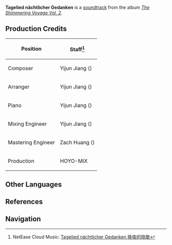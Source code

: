 {{Soundtrack Infobox
|title          =
|image          = The Shimmering Voyage Vol 2.png
|album          = The Shimmering Voyage Vol. 2
|disc           = 2
|number         = 24
|featured       =
|featured2      =
|featured3      =
|featured_disc  =
|featured_disc2 =
|featured_disc3 =
|youtube_id     = LgccaKyOjoQ
|spotify_id     = 3Oaqg87fKemjp6T4RQoOCt
|played_in      = Event
|during         = [[Immernachtreich Keep]]
|domain         = Immernachtreich Keep
|previous       = Midnight in Mondstadt
|next           = Traum durch die Dämmerung, erster Satz
}}
'''Tagelied nächtlicher Gedanken''' is a [[soundtrack]] from the album ''[[The Shimmering Voyage Vol. 2]]''.

==Production Credits==
{| class="wikitable" style="text-align:left; height:0.5em"
! Position
! Staff<ref>NetEase Cloud Music: [https://music.163.com/#/song?id=1973622678 Tagelied nächtlicher Gedanken 挽夜的晓歌]</ref>
|-
! Composer
| Yijun Jiang ({{zh|姜以君}})
|-
! Arranger
| Yijun Jiang ({{zh|姜以君}})
|-
! Piano
| Yijun Jiang ({{zh|姜以君}})
|-
! Mixing Engineer
| Yijun Jiang ({{zh|姜以君}})
|-
! Mastering Engineer
| Zach Huang ({{zh|黄巍}})
|-
! Production
| HOYO-MiX
|}
<!--
==Videos==
<gallery>
</gallery>

==Trivia==
-->
==Other Languages==
{{Other Languages
|en      = {{w|Tagelied}} nächtlicher Gedanken
|en_lang = de
|en_tl   = Dawn Song of Nightly Thoughts
|zhs     = 挽夜的晓歌
|zhs_rm  = Wǎnyè de Xiǎogē
|zh_tl   = 
|ja      = 黄昏の歌
|ja_rm   = Tasogare no Uta
|ja_tl   = Song of Dusk
|tr      = 
|tr_tl   = 
|it      = 
|it_tl   = 
}}

==References==
{{Reflist}}

==Navigation==
{{Soundtrack Navbox|The Shimmering Voyage}}